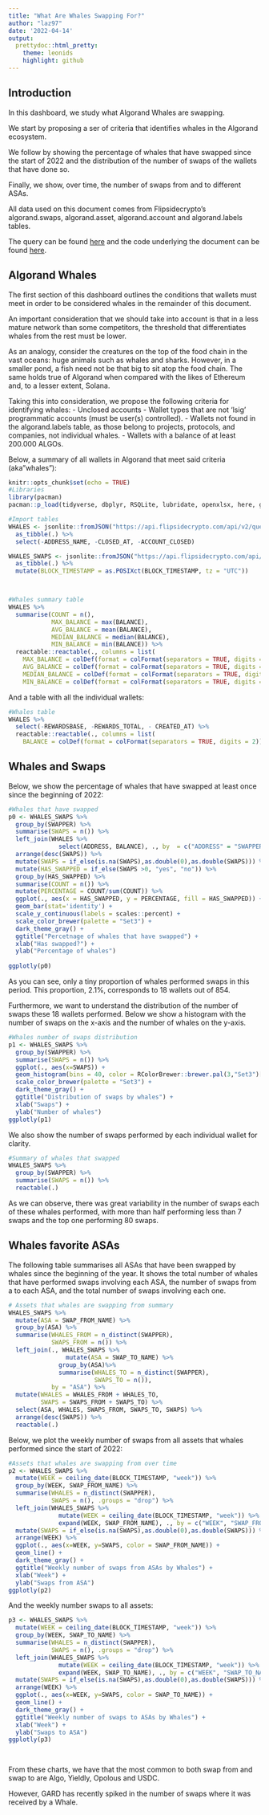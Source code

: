 ---
title: "What Are Whales Swapping For?"
author: "laz97"
date: '2022-04-14'
output: 
  prettydoc::html_pretty:
    theme: leonids
    highlight: github
---

## Introduction

In this dashboard, we study what Algorand Whales are swapping.

We start by proposing a ser of criteria that identifies whales in the Algorand ecosystem.

We follow by showing the percentage of whales that have swapped since the start of 2022 and the distribution of the number of swaps of the wallets that have done so.

Finally, we show, over time, the number of swaps from and to different ASAs.

All data used on this document comes from Flipsidecrypto's algorand.swaps, algorand.asset, algorand.account and algorand.labels tables.

The query can be found [here](https://app.flipsidecrypto.com/velocity/queries/95dd3327-d4c1-437d-8b1f-ccfff80a4e4c) and the code underlying the document can be found [here]().


## Algorand Whales

The first section of this dashboard outlines the conditions that wallets must meet in order to be considered whales in the remainder of this document.

An important consideration that we should take into account is that in a less mature network than some competitors, the threshold that differentiates whales from the rest must be lower.

As an analogy, consider the creatures on the top of the food chain in the vast oceans: huge animals such as whales and sharks. However, in a smaller pond, a fish need not be that big to sit atop the food chain. The same holds true of Algorand when compared with the likes of Ethereum and, to a lesser extent, Solana.

Taking this into consideration, we propose the following criteria for identifying whales:
- Unclosed accounts
- Wallet types that are not 'lsig' programmatic accounts (must be user(s) controlled).
- Wallets not found in the algorand.labels table, as those belong to projects, protocols, and companies, not individual whales.
- Wallets with a balance of at least 200.000 ALGOs.

Below, a summary of all wallets in Algorand that meet said criteria (aka"whales"):

```{r setup ,results = 'hide', echo = FALSE, error=FALSE, warning=FALSE, message=FALSE}
knitr::opts_chunk$set(echo = TRUE)
#Libraries
library(pacman)
pacman::p_load(tidyverse, dbplyr, RSQLite, lubridate, openxlsx, here, geckor, tidyquant, data.table, igraph, tidygraph, ggraph, visNetwork, networkD3, RColorBrewer, ggdark, plotly, scales, reactable)

#Import tables
WHALES <- jsonlite::fromJSON("https://api.flipsidecrypto.com/api/v2/queries/979d26c8-3008-42bc-aa10-ad5af0df39f8/data/latest") %>% 
  as_tibble(.) %>%
  select(-ADDRESS_NAME, -CLOSED_AT, -ACCOUNT_CLOSED)

WHALES_SWAPS <- jsonlite::fromJSON("https://api.flipsidecrypto.com/api/v2/queries/95dd3327-d4c1-437d-8b1f-ccfff80a4e4c/data/latest") %>% 
  as_tibble(.) %>%
  mutate(BLOCK_TIMESTAMP = as.POSIXct(BLOCK_TIMESTAMP, tz = "UTC"))




```



```{r fig.width=9, fig.height=6, fig.align='center', include = TRUE, echo = FALSE, error=FALSE, warning=FALSE, message=FALSE}

#Whales summary table
WHALES %>%
  summarise(COUNT = n(),
            MAX_BALANCE = max(BALANCE),
            AVG_BALANCE = mean(BALANCE),
            MEDIAN_BALANCE = median(BALANCE),
            MIN_BALANCE = min(BALANCE)) %>%
  reactable::reactable(., columns = list(
    MAX_BALANCE = colDef(format = colFormat(separators = TRUE, digits = 2)),
    AVG_BALANCE = colDef(format = colFormat(separators = TRUE, digits = 2)),
    MEDIAN_BALANCE = colDef(format = colFormat(separators = TRUE, digits = 2)),
    MIN_BALANCE = colDef(format = colFormat(separators = TRUE, digits = 2))))

```


And a table with all the individual wallets:


```{r fig.width=9, fig.height=6, fig.align='center', include = TRUE, echo = FALSE, error=FALSE, warning=FALSE, message=FALSE}
#Whales table
WHALES %>%
  select(-REWARDSBASE, -REWARDS_TOTAL, - CREATED_AT) %>%
  reactable::reactable(., columns = list(
    BALANCE = colDef(format = colFormat(separators = TRUE, digits = 2))))

```


## Whales and Swaps

Below, we show the percentage of whales that have swapped at least once since the beginning of 2022:


```{r fig.width=9, fig.height=6, fig.align='center', include = TRUE, echo = FALSE, error=FALSE, warning=FALSE, message=FALSE}
#Whales that have swapped
p0 <- WHALES_SWAPS %>%
  group_by(SWAPPER) %>%
  summarise(SWAPS = n()) %>% 
  left_join(WHALES %>%
              select(ADDRESS, BALANCE), ., by  = c("ADDRESS" = "SWAPPER")) %>%
  arrange(desc(SWAPS)) %>%
  mutate(SWAPS = if_else(is.na(SWAPS),as.double(0),as.double(SWAPS))) %>%
  mutate(HAS_SWAPPED = if_else(SWAPS >0, "yes", "no")) %>%
  group_by(HAS_SWAPPED) %>%
  summarise(COUNT = n()) %>%
  mutate(PERCENTAGE = COUNT/sum(COUNT)) %>%
  ggplot(., aes(x = HAS_SWAPPED, y = PERCENTAGE, fill = HAS_SWAPPED)) +
  geom_bar(stat='identity') +
  scale_y_continuous(labels = scales::percent) +
  scale_color_brewer(palette = "Set3") +
  dark_theme_gray() +
  ggtitle("Percetnage of whales that have swapped") +
  xlab("Has swapped?") + 
  ylab("Percentage of whales")
  
ggplotly(p0)

```

As you can see, only a tiny proportion of whales performed swaps in this period. This proportion, 2.1%, corresponds to 18 wallets out of 854.

Furthermore, we want to understand the distribution of the number of swaps these 18 wallets performed. Below we show a histogram with the number of swaps on the x-axis and the number of whales on the y-axis.

```{r fig.width=9, fig.height=6, fig.align='center', include = TRUE, echo = FALSE, error=FALSE, warning=FALSE, message=FALSE}
#Whales number of swaps distribution
p1 <- WHALES_SWAPS %>%
  group_by(SWAPPER) %>%
  summarise(SWAPS = n()) %>%
  ggplot(., aes(x=SWAPS)) + 
  geom_histogram(bins = 40, color = RColorBrewer::brewer.pal(3,"Set3")[[1]]) +
  scale_color_brewer(palette = "Set3") +
  dark_theme_gray() +
  ggtitle("Distribution of swaps by whales") +
  xlab("Swaps") + 
  ylab("Number of whales")
ggplotly(p1)
```

We also show the number of swaps performed by each individual wallet for clarity.

```{r fig.width=9, fig.height=6, fig.align='center', include = TRUE, echo = FALSE, error=FALSE, warning=FALSE, message=FALSE}
#Summary of whales that swapped
WHALES_SWAPS %>%
  group_by(SWAPPER) %>%
  summarise(SWAPS = n()) %>%
  reactable(.)

```

As we can observe, there was great variability in the number of swaps each of these whales performed, with more than half performing less than 7 swaps and the top one performing 80 swaps.

## Whales favorite ASAs

The following table summarises all ASAs that have been swapped by whales since the beginning of the year. It shows the total number of whales that have performed swaps involving each ASA, the number of swaps from a to each ASA, and the total number of swaps involving each one.

```{r fig.width=9, fig.height=6, fig.align='center', include = TRUE, echo = FALSE, error=FALSE, warning=FALSE, message=FALSE}
# Assets that whales are swapping from summary
WHALES_SWAPS %>%
  mutate(ASA = SWAP_FROM_NAME) %>%
  group_by(ASA) %>%
  summarise(WHALES_FROM = n_distinct(SWAPPER),
            SWAPS_FROM = n()) %>%
  left_join(., WHALES_SWAPS %>%
                mutate(ASA = SWAP_TO_NAME) %>%
              group_by(ASA)%>%
              summarise(WHALES_TO = n_distinct(SWAPPER),
                        SWAPS_TO = n()), 
            by = "ASA") %>%
  mutate(WHALES = WHALES_FROM + WHALES_TO,
         SWAPS = SWAPS_FROM + SWAPS_TO) %>%
  select(ASA, WHALES, SWAPS_FROM, SWAPS_TO, SWAPS) %>%
  arrange(desc(SWAPS)) %>%
  reactable(.)


```

Below, we plot the weekly number of swaps from all assets that whales performed since the start of 2022:

```{r fig.width=9, fig.height=6, fig.align='center', include = TRUE, echo = FALSE, error=FALSE, warning=FALSE, message=FALSE}
#Assets that whales are swapping from over time
p2 <- WHALES_SWAPS %>%
  mutate(WEEK = ceiling_date(BLOCK_TIMESTAMP, "week")) %>%
  group_by(WEEK, SWAP_FROM_NAME) %>%
  summarise(WHALES = n_distinct(SWAPPER),
            SWAPS = n(), .groups = "drop") %>%
  left_join(WHALES_SWAPS %>%
              mutate(WEEK = ceiling_date(BLOCK_TIMESTAMP, "week")) %>%
              expand(WEEK, SWAP_FROM_NAME), ., by = c("WEEK", "SWAP_FROM_NAME")) %>%
  mutate(SWAPS = if_else(is.na(SWAPS),as.double(0),as.double(SWAPS))) %>% 
  arrange(WEEK) %>%
  ggplot(., aes(x=WEEK, y=SWAPS, color = SWAP_FROM_NAME)) +
  geom_line() +
  dark_theme_gray() +
  ggtitle("Weekly number of swaps from ASAs by Whales") +
  xlab("Week") + 
  ylab("Swaps from ASA")
ggplotly(p2)

```

And the weekly number swaps to all assets:

```{r fig.width=9, fig.height=6, fig.align='center', include = TRUE, echo = FALSE, error=FALSE, warning=FALSE, message=FALSE}
p3 <- WHALES_SWAPS %>%
  mutate(WEEK = ceiling_date(BLOCK_TIMESTAMP, "week")) %>%
  group_by(WEEK, SWAP_TO_NAME) %>%
  summarise(WHALES = n_distinct(SWAPPER),
            SWAPS = n(), .groups = "drop") %>%
  left_join(WHALES_SWAPS %>%
              mutate(WEEK = ceiling_date(BLOCK_TIMESTAMP, "week")) %>%
              expand(WEEK, SWAP_TO_NAME), ., by = c("WEEK", "SWAP_TO_NAME")) %>%
  mutate(SWAPS = if_else(is.na(SWAPS),as.double(0),as.double(SWAPS))) %>% 
  arrange(WEEK) %>%
  ggplot(., aes(x=WEEK, y=SWAPS, color = SWAP_TO_NAME)) +
  geom_line() +
  dark_theme_gray() +
  ggtitle("Weekly number of swaps to ASAs by Whales") +
  xlab("Week") + 
  ylab("Swaps to ASA")
ggplotly(p3)

  

```


From these charts, we have that the most common to both swap from and swap to are Algo, Yieldly, Opolous and USDC.

However, GARD has recently spiked in the number of swaps where it was received by a Whale.